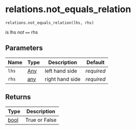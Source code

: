 # relations.not_equals_relation { #fave_recode.relations.not_equals_relation }

`relations.not_equals_relation(lhs, rhs)`

is lhs *not* `==` rhs

## Parameters

| Name   | Type                | Description     | Default    |
|--------|---------------------|-----------------|------------|
| `lhs`  | [Any](`typing.Any`) | left hand side  | _required_ |
| `rhs`  | [any](`any`)        | right hand side | _required_ |

## Returns

| Type           | Description   |
|----------------|---------------|
| [bool](`bool`) | True or False |